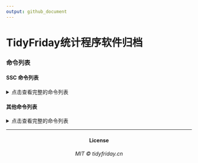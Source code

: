 ```yaml
---
output: github_document
---
```


# TidyFriday统计程序软件归档

### 命令列表

#### SSC 命令列表

<details>
<summary>点击查看完整的命令列表</summary>
<p>

```r
haven::read_dta('cmdlist.dta') %>% 
  mutate(install = paste("tssc install", cmd)) %>% 
  knitr::kable(align = 'c')
```

</p></details>


#### 其他命令列表

<details>
<summary>点击查看完整的命令列表</summary>
<p>

待增加

</p></details>

------------

<h4 align="center">License</h4>
<h6 align="center">MIT © tidyfriday.cn</h6>
